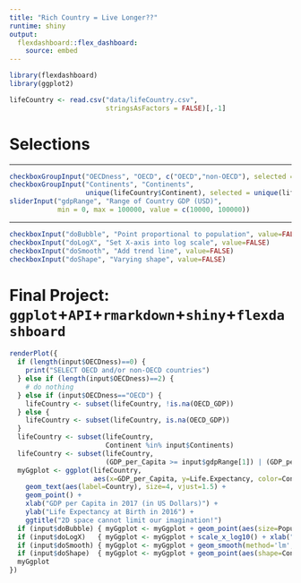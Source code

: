 ```yaml
---
title: "Rich Country = Live Longer??"  
runtime: shiny   
output:  
  flexdashboard::flex_dashboard:  
    source: embed    
---
```



```r
library(flexdashboard)
library(ggplot2)
```

```r
lifeCountry <- read.csv("data/lifeCountry.csv", 
                        stringsAsFactors = FALSE)[,-1]
```

Selections {.sidebar}
===============================
  
--------------------------------------    

```r
checkboxGroupInput("OECDness", "OECD", c("OECD","non-OECD"), selected = "OECD")
checkboxGroupInput("Continents", "Continents", 
                   unique(lifeCountry$Continent), selected = unique(lifeCountry$Continent))
sliderInput("gdpRange", "Range of Country GDP (USD)",
            min = 0, max = 100000, value = c(10000, 100000))
```

--------------------------------------    

```r
checkboxInput("doBubble", "Point proportional to population", value=FALSE)
checkboxInput("doLogX", "Set X-axis into log scale", value=FALSE)
checkboxInput("doSmooth", "Add trend line", value=FALSE)
checkboxInput("doShape", "Varying shape", value=FALSE) 
```
  
Final Project: `ggplot`+`API`+`rmarkdown`+`shiny`+`flexdashboard`  
===================================== 

```r
renderPlot({
  if (length(input$OECDness)==0) {
    print("SELECT OECD and/or non-OECD countries")
  } else if (length(input$OECDness)==2) {
    # do nothing
  } else if (input$OECDness=="OECD") {
    lifeCountry <- subset(lifeCountry, !is.na(OECD_GDP))
  } else {
    lifeCountry <- subset(lifeCountry, is.na(OECD_GDP))
  }
  lifeCountry <- subset(lifeCountry, 
                        Continent %in% input$Continents)
  lifeCountry <- subset(lifeCountry, 
                        (GDP_per_Capita >= input$gdpRange[1]) | (GDP_per_Capita <= input$gdpRange[2]))
  myGgplot <- ggplot(lifeCountry, 
                     aes(x=GDP_per_Capita, y=Life.Expectancy, color=Continent)) +
    geom_text(aes(label=Country), size=4, vjust=1.5) +
    geom_point() +
    xlab("GDP per Capita in 2017 (in US Dollars)") +
    ylab("Life Expectancy at Birth in 2016") + 
    ggtitle("2D space cannot limit our imagination!")
  if (input$doBubble) { myGgplot <- myGgplot + geom_point(aes(size=Population)) }
  if (input$doLogX)   { myGgplot <- myGgplot + scale_x_log10() + xlab("GDP per Capita (log-scale)")}
  if (input$doSmooth) { myGgplot <- myGgplot + geom_smooth(method='lm', se=TRUE, size=1) } 
  if (input$doShape)  { myGgplot <- myGgplot + geom_point(aes(shape=Continent))}
  myGgplot
})
```

